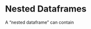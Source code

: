 # Nested Dataframes

A "nested dataframe" can contain 
<!--
# Create individual columns
names <- c("Alice", "Bob", "Charlie")
ages <- c(25, 30, 35)

# Create a list for hobbies
hobbies <- list(
  c("Reading", "Swimming"),
  c("Cycling", "Cooking"),
  c("Hiking", "Painting")
)

# Combine into a data frame
df <- data.frame(
  Name = names,
  Age = ages,
  stringsAsFactors = FALSE
)

# Add the list as a column
df$Hobbies <- hobbies

# View the resulting data frame
print(df)

# view the Hobbies column
df$Hobbies

df$Hobbies[[1]]
df$Hobbies[[1]][1]


# Be careful






l1 = list(
  list( mgr = "joe",
        players = c("mike", "john", "al"),
        schedule = data.frame(
          day = c("sun","mon","tue"),
          start = c(7,8,9)
        )),
  list( mgr = "sue",
        players = c("mike", "john", "al"),
        schedule = data.frame(
          day = c("sun","mon","tue"),
          start = c(7,8,9)
        )),
  "nothing"
)

df1 = data.frame( x = I(l1),
                  y=c(1,2,3))


df1

df1 = data.frame(id=c(1,2))
df1$x = l1
df1
df1$x
?I







l2 = list(
  I(list( mgr = "joe",
        players = c("mike", "john", "al"),
        schedule = data.frame(
          day = c("sun","mon","tue"),
          start = c(7,8,9)
        ))),
  I(list( mgr = "sue",
        players = c("mike", "john", "al"),
        schedule = data.frame(
          day = c("sun","mon","tue"),
          start = c(7,8,9)
        )))
)

df1 = data.frame( id = c(1,2),
                  players = I(l1))

-->
